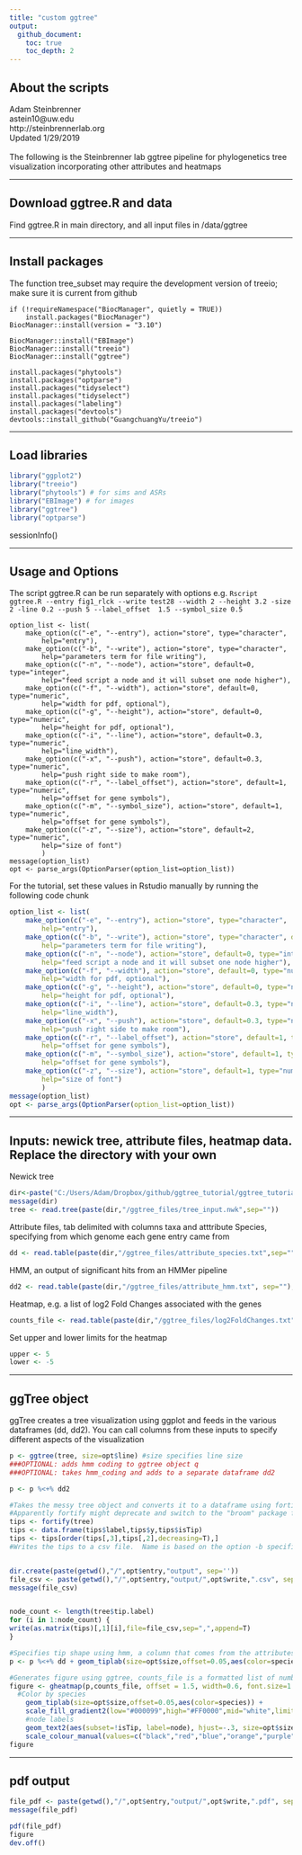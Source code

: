 ```yaml
---
title: "custom ggtree"
output:
  github_document:
    toc: true
    toc_depth: 2
---
```

## About the scripts
Adam Steinbrenner <br>
astein10@uw.edu <br>
http://steinbrennerlab.org <br>
Updated 1/29/2019 <br>
<br>
The following is the Steinbrenner lab ggtree pipeline for phylogenetics tree visualization incorporating other attributes and heatmaps

---

## Download ggtree.R and data
Find ggtree.R in main directory, and all input files in /data/ggtree

---

## Install packages
The function tree_subset may require the development version of treeio; make sure it is current from github
```
if (!requireNamespace("BiocManager", quietly = TRUE))
    install.packages("BiocManager")
BiocManager::install(version = "3.10")

BiocManager::install("EBImage")
BiocManager::install("treeio")
BiocManager::install("ggtree")

install.packages("phytools")
install.packages("optparse")
install.packages("tidyselect")
install.packages("tidyselect")
install.packages("labeling")
install.packages("devtools")
devtools::install_github("GuangchuangYu/treeio")
```


---

## Load libraries
```r
library("ggplot2")
library("treeio")
library("phytools") # for sims and ASRs
library("EBImage") # for images
library("ggtree")
library("optparse")
```
sessionInfo()


---

## Usage and Options
The script ggtree.R can be run separately with options
e.g.
`Rscript ggtree.R --entry fig1_rlck --write test28 --width 2 --height 3.2 -size 2 -line 0.2 --push 5 --label_offset  1.5 --symbol_size 0.5`

```
option_list <- list( 
    make_option(c("-e", "--entry"), action="store", type="character",
        help="entry"),
	make_option(c("-b", "--write"), action="store", type="character", 
        help="parameters term for file writing"),
	make_option(c("-n", "--node"), action="store", default=0, type="integer", 
        help="feed script a node and it will subset one node higher"),
	make_option(c("-f", "--width"), action="store", default=0, type="numeric", 
        help="width for pdf, optional"),
	make_option(c("-g", "--height"), action="store", default=0, type="numeric", 
        help="height for pdf, optional"),
	make_option(c("-i", "--line"), action="store", default=0.3, type="numeric", 
        help="line_width"),
	make_option(c("-x", "--push"), action="store", default=0.3, type="numeric", 
        help="push right side to make room"),
	make_option(c("-r", "--label_offset"), action="store", default=1, type="numeric", 
        help="offset for gene symbols"),
	make_option(c("-m", "--symbol_size"), action="store", default=1, type="numeric", 
        help="offset for gene symbols"),
	make_option(c("-z", "--size"), action="store", default=2, type="numeric", 
        help="size of font")
		)
message(option_list)
opt <- parse_args(OptionParser(option_list=option_list))
```

For the tutorial, set these values in Rstudio manually by running the following code chunk
```r
option_list <- list( 
    make_option(c("-e", "--entry"), action="store", type="character",
        help="entry"),
	make_option(c("-b", "--write"), action="store", type="character", default="output", 
        help="parameters term for file writing"),
	make_option(c("-n", "--node"), action="store", default=0, type="integer", 
        help="feed script a node and it will subset one node higher"),
	make_option(c("-f", "--width"), action="store", default=0, type="numeric", 
        help="width for pdf, optional"),
	make_option(c("-g", "--height"), action="store", default=0, type="numeric", 
        help="height for pdf, optional"),
	make_option(c("-i", "--line"), action="store", default=0.3, type="numeric", 
        help="line_width"),
	make_option(c("-x", "--push"), action="store", default=0.3, type="numeric", 
        help="push right side to make room"),
	make_option(c("-r", "--label_offset"), action="store", default=1, type="numeric", 
        help="offset for gene symbols"),
	make_option(c("-m", "--symbol_size"), action="store", default=1, type="numeric", 
        help="offset for gene symbols"),
	make_option(c("-z", "--size"), action="store", default=1, type="numeric", 
        help="size of font")
		)
message(option_list)
opt <- parse_args(OptionParser(option_list=option_list))
```

---

## Inputs: newick tree, attribute files, heatmap data.  Replace the directory with your own
Newick tree
```r
dir<-paste("C:/Users/Adam/Dropbox/github/ggtree_tutorial/ggtree_tutorial")
message(dir)
tree <- read.tree(paste(dir,"/ggtree_files/tree_input.nwk",sep=""))
```
Attribute files, tab delimited with columns taxa and atttribute
Species, specifying from which genome each gene entry came from
```r
dd <- read.table(paste(dir,"/ggtree_files/attribute_species.txt",sep=""), header = TRUE, stringsAsFactor=F)
```
HMM, an output of significant hits from an HMMer pipeline
```r
dd2 <- read.table(paste(dir,"/ggtree_files/attribute_hmm.txt", sep=""), header = TRUE, stringsAsFactor=F)
```
Heatmap, e.g. a list of log2 Fold Changes associated with the genes
```r
counts_file <- read.table(paste(dir,"/ggtree_files/log2FoldChanges.txt", sep=""), row.names = 1, header = TRUE, sep="\t", stringsAsFactor=F)
```
Set upper and lower limits for the heatmap
```r
upper <- 5
lower <- -5
```

---

## ggTree object
ggTree creates a tree visualization using ggplot and feeds in the various dataframes (dd, dd2).  You can call columns from these inputs to specify different aspects of the visualization
```r
p <- ggtree(tree, size=opt$line) #size specifies line size
###OPTIONAL: adds hmm coding to ggtree object q
###OPTIONAL: takes hmm_coding and adds to a separate dataframe dd2

p <- p %<+% dd2

#Takes the messy tree object and converts it to a dataframe using fortify.  Simplifies it down using data.frame and then reorders it according to the graphical position!
#Apparently fortify might deprecate and switch to the "broom" package for tidying data.  Try to figure this out on the ggtree object "q", not "tree", so that flip functions will be reflected in the output
tips <- fortify(tree)
tips <- data.frame(tips$label,tips$y,tips$isTip)
tips <- tips[order(tips[,3],tips[,2],decreasing=T),]
#Writes the tips to a csv file.  Name is based on the option -b specified when the script is called


dir.create(paste(getwd(),"/",opt$entry,"output", sep=''))
file_csv <- paste(getwd(),"/",opt$entry,"output/",opt$write,".csv", sep='')
message(file_csv)


node_count <- length(tree$tip.label)
for (i in 1:node_count) {
write(as.matrix(tips)[,1][i],file=file_csv,sep=",",append=T)
}

#Specifies tip shape using hmm, a column that comes from the attributes file
p <- p %<+% dd + geom_tiplab(size=opt$size,offset=0.05,aes(color=species)) + geom_tippoint(aes(size=opt$size,shape=hmm)) + scale_size_identity() #you need scale_size_identity! https://groups.google.com/forum/#!topic/bioc-ggtree/XHaq9Sk3b00

#Generates figure using ggtree, counts_file is a formatted list of numbers within the limits (e.g. RNAseq fold changes)
figure <- gheatmap(p,counts_file, offset = 1.5, width=0.6, font.size=1.5, colnames_angle=-45, hjust=0) + 
  #Color by species
	geom_tiplab(size=opt$size,offset=0.05,aes(color=species)) +
	scale_fill_gradient2(low="#000099",high="#FF0000",mid="white",limits=c(lower,upper)) +
	#node labels
	geom_text2(aes(subset=!isTip, label=node), hjust=-.3, size=opt$size) + 
	scale_colour_manual(values=c("black","red","blue","orange","purple","darkgreen","cadetblue","deeppink","darkgoldenrod","brown4","olivedrab2"))
figure
```

---

## pdf output
```r
file_pdf <- paste(getwd(),"/",opt$entry,"output/",opt$write,".pdf", sep='')
message(file_pdf)

pdf(file_pdf)
figure
dev.off()
```

